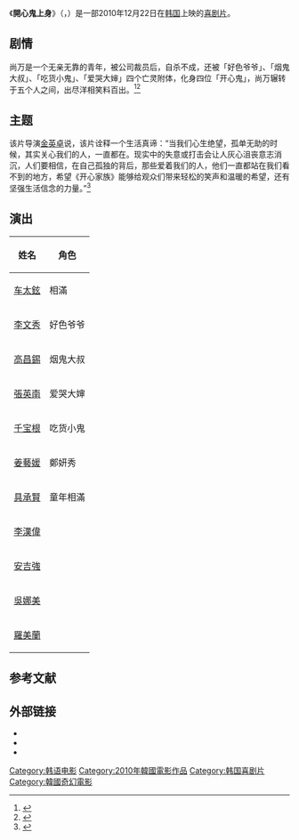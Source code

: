 {{Otheruses|subject=2010年韩国电影《开心家族》|other=其他同名作品|开心家族}}
{{noteTA
|T=zh:开心家族 (2010年电影);zh-tw:開心鬼上身; zh-hk:開心家族; zh-cn:开心家族;
|1=zh-tw:開心鬼上身;zh-cn:开心家族
|2=zh-tw:相滿;zh-cn:尚万
}}
{{电影信息框
| 片名     = 开心家族
| 电影原名 = {{lang|ko|헬로우 고스트}}
| 图像     = Hello Ghost.jpg
| 图像说明 = 海报
| 导演     = [[金英卓|金英卓]]
| 监制     = 
| 制片     = 
| 编剧     = [[金英卓|金英卓]]
| 原著     = 
| 主演     = [[车太鉉|车太鉉]]<br>[[李文秀_(演員)|李文秀]]<br>[[高昌錫|高昌錫]]<br>[[張英南|張英南]]<br>[[千宝根|千宝根]]<br>[[姜藝媛|姜藝媛]]
| 配乐     = 
| 摄影     = 
| 剪辑     = 
| 制片商   = 
| 发行商   = 
| 上映日期 = {{Film date|2010|12|22|韩国|2011|4|29|台湾|2011|11|29|中国大陆}}
| 片长     = 110分钟
| 产地     = {{KOR}}
| 语言     = 韩语
| 预算     = 
| 票房     = 
| 前集     = 
| 续集     = 
| cn_name  = 开心家族
| tw_name  = 開心鬼上身
| hk_name  = 開心家族
}}
《'''開心鬼上身'''》（{{lang-ko|헬로우 고스트}}，{{lang-en|''Hello Ghost''}}）是一部2010年12月22日在[[韩国|韩国]]上映的[[喜剧片|喜剧片]]。

==剧情==
尚万是一个无亲无靠的青年，被公司裁员后，自杀不成，还被「好色爷爷」、「烟鬼大叔」、「吃货小鬼」、「爱哭大婶」四个亡灵附体，化身四位「开心鬼」，尚万辗转于五个人之间，出尽洋相笑料百出。<ref>{{cite web |url=http://roll.sohu.com/20111208/n328269276.shtml |title=车太贤携“开心家族”现身 |date=2011-12-08 |accessdate=2012-02-04 |work=搜狐 |archive-date=2016-03-04 |archive-url=https://web.archive.org/web/20160304224325/http://roll.sohu.com/20111208/n328269276.shtml }}</ref><ref>{{cite web |url=http://ent.sina.com.cn/m/f/2011-11-28/03303492951.shtml |title=车太贤《开心家族》一人分饰五角搞笑又催泪 |date=2011-11-28 |accessdate=2012-02-04 |work=新浪 |archive-date=2016-08-17 |archive-url=https://web.archive.org/web/20160817125235/http://ent.sina.com.cn/m/f/2011-11-28/03303492951.shtml }}</ref>

== 主题 ==
该片导演[[金英卓|金英卓]]说，该片诠释一个生活真谛：“当我们心生绝望，孤单无助的时候，其实关心我们的人，一直都在。现实中的失意或打击会让人灰心沮丧意志消沉，人们要相信，在自己孤独的背后，那些爱着我们的人，他们一直都站在我们看不到的地方，希望《开心家族》能够给观众们带来轻松的笑声和温暖的希望，还有坚强生活信念的力量。”<ref>{{cite web |url=http://ent.sina.com.cn/r/i/2011-11-08/11243475339.shtml |title=《开心家族》：你不会独行 爱一直都在 |date=2011-11-08 |accessdate=2012-02-04 |work=新浪 |archive-date=2016-03-04 |archive-url=https://web.archive.org/web/20160304204605/http://ent.sina.com.cn/r/i/2011-11-08/11243475339.shtml }}</ref>

==演出==
{| class="wikitable" width="18%" 
|-
! 姓名 !! 角色
|-
| [[车太鉉|车太鉉]] || 相滿
|-
| [[李文秀_(演員)|李文秀]] || 好色爷爷
|-
| [[高昌錫|高昌錫]]|| 烟鬼大叔
|-
| [[張英南|張英南]] || 爱哭大婶
|-
| [[千宝根|千宝根]] || 吃货小鬼
|-
| [[姜藝媛|姜藝媛]]|| 鄭妍秀
|-
| [[具承賢|具承賢]] || 童年相滿
|-
| [[李漢偉|李漢偉]] || 
|-
| [[安吉強|安吉強]] || 
|-
| [[吳娜美|吳娜美]] || 
|-
| [[羅美蘭|羅美蘭]] || 
|}

==参考文献==
{{reflist}}

==外部链接==
*{{douban|6019180}}
*{{Mtime|130113}}
*{{IMDB title|tt1848926}}

{{DEFAULTSORT:Kai开心}}
[[Category:韩语电影|Category:韩语电影]]
[[Category:2010年韓國電影作品|Category:2010年韓國電影作品]]
[[Category:韩国喜剧片|Category:韩国喜剧片]]
[[Category:韓國奇幻電影|Category:韓國奇幻電影]]